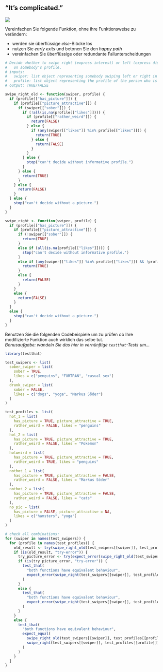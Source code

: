 ## "It's complicated." 

![](https://media.giphy.com/media/3ov9jY5zo2kpp7mmQM/giphy.gif)

Vereinfachen Sie folgende Funktion, ohne ihre Funktionsweise zu verändern:  

- werden sie überflüssige *else*-Blöcke los
- nutzen Sie *early exits* und betonen Sie den *happy path*
- vereinfachen Sie überflüssige oder redundante Fallunterscheidungen

```r
# Decide whether to swipe right (express interest) or left (express disinterest)
#   on somebody's profile.
# inputs:
#   swiper: list object representing somebody swiping left or right in a dating app
#   profile: list object representing the profile of the person who is being swiped left or right
# output: TRUE/FALSE

swipe_right_old <- function(swiper, profile) {
  if (profile[["has_picture"]]) {
    if (profile[["picture_attractive"]]) {
      if (swiper[["sober"]]) {
        if (!all(is.na(profile[["likes"]]))) {
          if (profile[["rather_weird"]]) {
            return(FALSE)
          } else {
            if (any(swiper[["likes"]] %in% profile[["likes"]])) {
              return(TRUE)
            } else {
              return(FALSE)
            }
          }
        } else {
          stop("can't decide without informative profile.")
        }
      } else {
        return(TRUE)
      }
    } else {
      return(FALSE)
    }
  } else {
    stop("can't decide without a picture.")
  }
}

swipe_right <- function(swiper, profile) {
  if (profile[["has_picture"]]) {
    if (profile[["picture_attractive"]]) {
      if (!swiper[["sober"]]) {
        return(TRUE)
      }
      else if (all(is.na(profile[["likes"]]))) {
        stop("can't decide without informative profile.")
      }
      else if (any(swiper[["likes"]] %in% profile[["likes"]]) && !profile[["rather_weird"]]) {
        return(TRUE)
      }
      else {
        return(FALSE)
      }
    }
    else {
      return(FALSE)
    }
  }
  else {
    stop("can't decide without a picture.")
  }
}
```

Benutzen Sie die folgenden Codebeispiele um zu prüfen ob Ihre modifizierte Funktion auch wirklich das selbe tut.  
*Bonusaufgabe: wandeln Sie das hier in vernünftige `testthat`-Tests um...*

```r
library(testthat)

test_swipers <- list(
  sober_swiper = list(
    sober = TRUE,
    likes = c("penguins", "FORTRAN", "casual sex")
  ),
  drunk_swiper = list(
    sober = FALSE,
    likes = c("dogs", "yoga", "Markus Söder")
  )
)

test_profiles <- list(
  hot_1 = list(
    has_picture = TRUE, picture_attractive = TRUE,
    rather_weird = FALSE, likes = "penguins"
  ),
  hot_2 = list(
    has_picture = TRUE, picture_attractive = TRUE,
    rather_weird = FALSE, likes = "Pokemon"
  ),
  hotweird = list(
    has_picture = TRUE, picture_attractive = TRUE,
    rather_weird = TRUE, likes = "penguins"
  ),
  nothot_1 = list(
    has_picture = TRUE, picture_attractive = FALSE,
    rather_weird = FALSE, likes = "Markus Söder"
  ),
  nothot_2 = list(
    has_picture = TRUE, picture_attractive = FALSE,
    rather_weird = FALSE, likes = "cats"
  ),
  no_pic = list(
    has_picture = FALSE, picture_attractive = NA,
    likes = c("hamsters", "yoga")
  )
)

# check all combinations:
for (swiper in names(test_swipers)) {
  for (profile in names(test_profiles)) {
    old_result <- try(swipe_right_old(test_swipers[[swiper]], test_profiles[[profile]]), silent = TRUE)
    if (is(old_result, "try-error")) {
      try_picture_error <- try(expect_error(swipe_right_old(test_swipers[[1]], test_profiles[[6]]), "can't decide without a picture."))
      if (is(try_picture_error, "try-error")) {
        test_that(
          "both functions have equivalent behaviour",
          expect_error(swipe_right(test_swipers[[swiper]], test_profiles[[profile]]), "can't decide without informative profile.")
        )
      }
      else {
        test_that(
          "both functions have equivalent behaviour",
          expect_error(swipe_right(test_swipers[[swiper]], test_profiles[[profile]]), "can't decide without a picture.")
        )
      }
    }
    else {
      test_that(
        "both functions have equivalent behaviour",
        expect_equal(
          swipe_right_old(test_swipers[[swiper]], test_profiles[[profile]]),
          swipe_right(test_swipers[[swiper]], test_profiles[[profile]])
        )
      )
    }
  }
}
```
